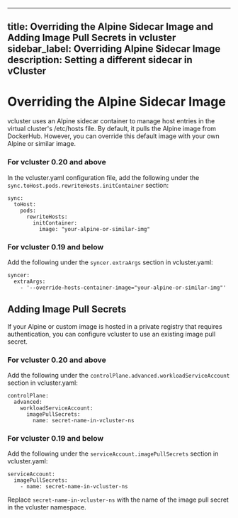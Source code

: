 ---
 title: Overriding the Alpine Sidecar Image and Adding Image Pull Secrets in vcluster
  sidebar_label: Overriding Alpine Sidecar Image 
  description: Setting a different sidecar in vCluster
  ---

# Overriding the Alpine Sidecar Image

vcluster uses an Alpine sidecar container to manage host entries in the virtual cluster's /etc/hosts file. By default, it pulls the Alpine image from DockerHub. However, you can override this default image with your own Alpine or similar image.
### For vcluster 0.20 and above
In the vcluster.yaml configuration file, add the following under the `sync.toHost.pods.rewriteHosts.initContainer` section:
```
sync:
  toHost:
    pods:
      rewriteHosts:
        initContainer:
          image: "your-alpine-or-similar-img"
```

### For vcluster 0.19 and below

Add the following under the `syncer.extraArgs` section in vcluster.yaml:
```
syncer:
  extraArgs:
    - '--override-hosts-container-image="your-alpine-or-similar-img"'        
```
## Adding Image Pull Secrets

If your Alpine or custom image is hosted in a private registry that requires authentication, you can configure vcluster to use an existing image pull secret.

### For vcluster 0.20 and above

Add the following under the `controlPlane.advanced.workloadServiceAccount` section in vcluster.yaml:
```
controlPlane:
  advanced:
    workloadServiceAccount:
      imagePullSecrets:
        name: secret-name-in-vcluster-ns
```
### For vcluster 0.19 and below

Add the following under the `serviceAccount.imagePullSecrets` section in vcluster.yaml:
```
serviceAccount:
  imagePullSecrets:
    - name: secret-name-in-vcluster-ns
```

Replace `secret-name-in-vcluster-ns` with the name of the image pull secret in the vcluster namespace.
